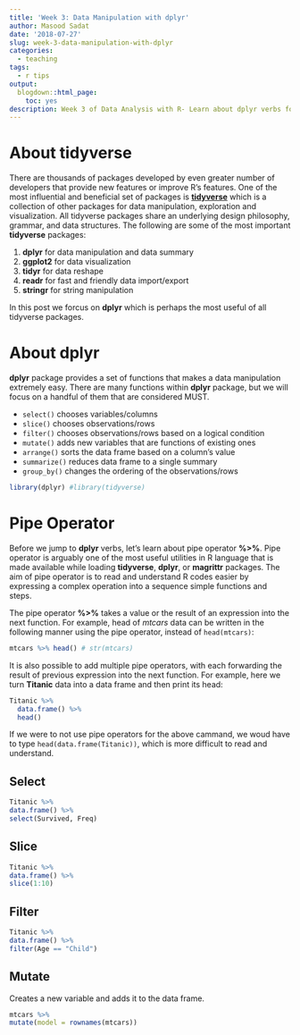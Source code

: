 ```yaml
---
title: 'Week 3: Data Manipulation with dplyr'
author: Masood Sadat
date: '2018-07-27'
slug: week-3-data-manipulation-with-dplyr
categories:
  - teaching
tags:
  - r tips
output:
  blogdown::html_page:
    toc: yes
description: Week 3 of Data Analysis with R- Learn about dplyr verbs for easy data manipulation, grouping and summarizing. Master pipe operator as an alternative to nesting multiple functions, which improves readability of complex code.
---
```


# About tidyverse

There are thousands of packages developed by even greater number of developers that provide new features or improve R’s features. One of the most influential and beneficial set of packages is [**tidyverse**](https://www.tidyverse.org) which is a collection of other packages for data manipulation, exploration and visualization. All tidyverse packages share an underlying design philosophy, grammar, and data structures. The following are some of the most important **tidyverse** packages:

1. **dplyr** for data manipulation and data summary
2. **ggplot2** for data visualization
3. **tidyr** for data reshape
4. **readr** for fast and friendly data import/export
5. **stringr** for string manipulation

In this post we forcus on **dplyr** which is perhaps the most useful of all tidyverse packages.

# About dplyr

**dplyr** package provides a set of functions that makes a data manipulation extremely easy. There are many functions within **dplyr** package, but we will focus on a handful of them that are considered MUST.

- `select()` chooses variables/columns
- `slice()` chooses observations/rows
- `filter()` chooses observations/rows based on a logical condition
- `mutate()` adds new variables that are functions of existing ones
- `arrange()` sorts the data frame based on a column's value
- `summarize()` reduces data frame to a single summary
- `group_by()` changes the ordering of the observations/rows

```r
library(dplyr) #library(tidyverse)
```

# Pipe Operator

Before we jump to **dplyr** verbs, let's learn about pipe operator **%>%**. Pipe operator is arguably one of the most useful utilities in R language that is made available while loading **tidyverse**, **dplyr**, or **magrittr** packages. The aim of pipe operator is to read and understand R codes easier by expressing a complex operation into a sequence simple functions and steps.

The pipe operator **%>%** takes a value or the result of an expression into the next function. For example, head of _mtcars_ data can be written in the following manner using the pipe operator, instead of `head(mtcars)`:

```r
mtcars %>% head() # str(mtcars)
```

It is also possible to add multiple pipe operators, with each forwarding the result of previous expression into the next function. For example, here we turn **Titanic** data into a data frame and then print its head:

```r
Titanic %>%
  data.frame() %>%
  head()
```

If we were to not use pipe operators for the above cammand, we woud have to type `head(data.frame(Titanic))`, which is more difficult to read and understand.

## Select

```r
Titanic %>% 
data.frame() %>% 
select(Survived, Freq)
```

## Slice

```r
Titanic %>% 
data.frame() %>% 
slice(1:10)
```

## Filter

```r
Titanic %>% 
data.frame() %>% 
filter(Age == "Child")
```

## Mutate

Creates a new variable and adds it to the data frame.

```r
mtcars %>% 
mutate(model = rownames(mtcars))
```






